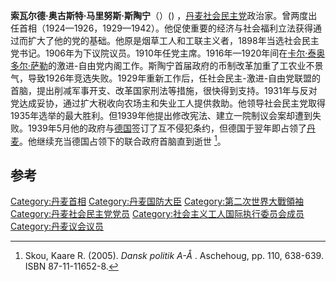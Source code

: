 {{Infobox Prime Minister
| name=索瓦爾德·斯陶寧
| image=Stauning i1920-erne.jpg
| order=[[丹麦首相|丹麦首相]]
| term_start    =1924年4月24日
| term_end      =1926年12月14日
| monarch       =[[克里斯蒂安十世|克里斯蒂安十世]]
| predecessor   =[[尼尔斯·尼尔高|尼尔斯·尼尔高]]
| successor     =[[托马斯·马德森-米格达尔|托马斯·马德森-米格达尔]]
| term_start2   =1929年4月30日
| term_end2     =1942年5月3日
| monarch2      =克里斯蒂安十世
| predecessor2  =[[托马斯·马德森-米格达尔|托马斯·马德森-米格达尔]]
| successor2    =[[维尔海姆·布尔|维尔海姆·布尔]]
| birth_date    ={{birth date|1873|10|26|df=y}}
| birth_place   =[[哥本哈根|哥本哈根]]
| death_date    ={{death date and age|1942|5|3|1873|10|26|df=y}}
| death_place   =哥本哈根
| party=[[丹麦社会民主党|社会民主党]]
}}

'''索瓦尔德·奥古斯特·马里努斯·斯陶宁'''（'''{{lang-en|Thorvald August Marinus Stauning}}'''）({{bd|1873年|10月26日|1942年|5月3日|}}) ，[[丹麦社会民主党|丹麦社会民主党]]政治家。曾两度出任首相（1924—1926，1929—1942）。他促使重要的经济与社会福利立法获得通过而扩大了他的党的基础。他原是烟草工人和工联主义者，1898年当选社会民主党书记。1906年为下议院议员。1910年任党主席。1916年—1920年间在[[卡尔·泰奥多尔·萨勒|卡尔·泰奥多尔·萨勒]]的激进-自由党内阁工作。斯陶宁首届政府的币制改革加重了工农业不景气，导致1926年竞选失败。1929年重新工作后，任社会民主-激进-自由党联盟的首脑，提出削减军事开支、改革国家刑法等措施，很快得到支持。1931年与反对党达成妥协，通过扩大税收向农场主和失业工人提供救助。他领导社会民主党取得1935年选举的最大胜利。但1939年他提出修改宪法、建立一院制议会案却遭到失败。1939年5月他的政府与[[德国|德国]]签订了互不侵犯条约，但德国于翌年即占领了[[丹麦|丹麦]]。他继续充当德国占领下的联合政府首脑直到逝世 <ref>Skou, Kaare R. (2005). ''Dansk politik A-Å'' {{da icon}}. Aschehoug, pp. 110, 638-639. ISBN 87-11-11652-8.</ref>。

==参考==
{{1911}}
{{reflist|2}}

{{start box}}
{{s-off}}
{{succession box|
 title=[[丹麦首相|丹麦首相]]|
 before=[[尼尔斯·尼尔高|尼尔斯·尼尔高]]|
 years=1924 –1926| 
 after=[[托马斯·马德森-米格达尔|托马斯·马德森-米格达尔]]
}}
{{succession box|
 title=[[丹麦首相|丹麦首相]]|
 before=[[托马斯·马德森-米格达尔|托马斯·马德森-米格达尔]]|
 years=1929 – 1942|
 after=[[维尔海姆·布尔|维尔海姆·布尔]]
}}
{{succession box|
 title=[[丹麦国防大臣|丹麦国防大臣]]|
 before=[[汉斯·佩特尔·汉森|汉斯·佩特尔·汉森]]|
 years=1933年5月31日 – 1935年11月4日| 
 after=[[阿尔辛·伊曼纽尔·安德森|阿尔辛·伊曼纽尔·安德森]]|
}}
{{s-ppo}}
{{succession box|
 title=[[丹麦社会民主党|丹麦社会民主党主席]]|
 before=[[彼得·克里斯蒂安·克努德森|彼得·克里斯蒂安·克努德森]]|
 years= 1910 – 1939|
 after=[[汉斯·赫托夫·汉森|汉斯·赫托夫]]
}}
{{end box}}

{{Authority control}}
{{DEFAULTSORT:Stauning, Thorvald}}
[[Category:丹麦首相|Category:丹麦首相]]
[[Category:丹麦国防大臣|Category:丹麦国防大臣]]
[[Category:第二次世界大戰領袖|Category:第二次世界大戰領袖]]
[[Category:丹麦社会民主党党员|Category:丹麦社会民主党党员]]
[[Category:社会主义工人国际执行委员会成员|Category:社会主义工人国际执行委员会成员]]
[[Category:丹麦议会议员|Category:丹麦议会议员]]